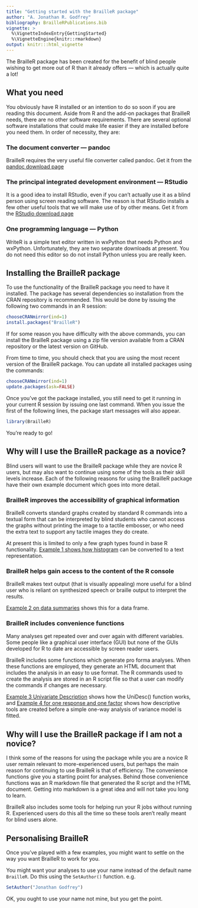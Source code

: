 ---
title: "Getting started with the BrailleR package"
author: "A. Jonathan R. Godfrey"
bibliography: BrailleRPublications.bib
vignette: >
  %\VignetteIndexEntry{GettingStarted}
  %\VignetteEngine{knitr::rmarkdown}
output: knitr:::html_vignette
---

The BrailleR package has been created for the benefit of blind people wishing to
get more out of R than it already offers --- which is actually quite a
lot!

## What you need

You obviously have R installed or an intention to do so soon if you are reading this document. Aside from R and the add-on packages that BrailleR needs, there are no other software requirements. There are several optional software installations that could make life easier if they are installed before you need them. In order of necessity, they are:

### The document converter --- pandoc

BrailleR requires the very useful file converter called pandoc. Get it from the 
[pandoc download page](https://github.com/jgm/pandoc/releases)

### The principal integrated development environment --- RStudio

It is a good idea to install RStudio, even if you can't actually use it as a blind person using screen reading software. The reason is that RStudio installs a few other useful tools that we will make use of by other means. Get it from the
[RStudio download page](https://posit.co/download/rstudio-desktop/)

### One programming language --- Python

WriteR is a simple text editor written in wxPython that needs Python and wxPython. Unfortunately, they are two separate downloads at present. You do not need this editor so do not install Python unless you are really keen. 


## Installing the BrailleR package

To use the functionality of the BrailleR package you need to have it installed. The package has several dependencies so installation from the CRAN repository is recommended. This would be done by issuing the following two commands in an R session:
```{r download, eval=FALSE}
chooseCRANmirror(ind=1)
install.packages("BrailleR")
```

If for some reason you have difficulty with the above commands, you can install the BrailleR package using a zip file version available from a CRAN repository or the latest version on GitHub. 

From time to time, you should check that you are using the most recent version of the BrailleR package. You  can update all installed packages using the commands:
```{r update, eval=FALSE}
chooseCRANmirror(ind=1)
update.packages(ask=FALSE)
```

Once you've got the package installed, you still need to get it running in your current R session by issuing one last command. When you issue the first of the following lines, the package start messages will also appear.
```{r start, eval=FALSE}
library(BrailleR)
```

You're ready to go!

## Why will I use the BrailleR package as a novice?

Blind users will want to use the BrailleR package while they are novice R users, but may also want to continue using some of the tools as their skill levels increase. Each of the following reasons for using the BrailleR package have their own example document which goes into more detail.

### BrailleR improves the accessibility of graphical information 

BrailleR converts standard graphs created by standard R commands into a textual form that can
be interpreted by blind students who cannot access the graphs without
printing the image to a tactile embosser, or who need the extra text to
support any tactile images they do create.

At present this is limited to only a few graph types found in base R functionality. [Example 1 shows how histogram](Ex1histograms.html) can be converted to a text representation.

### BrailleR helps gain access to the content of the R console

BrailleR makes text output (that is
visually appealing) more useful for a blind user who is reliant on
synthesized speech or braille output to interpret the results.

[Example 2 on data summaries](Ex2BasicNumerical.html) shows this for a data frame.

### BrailleR includes convenience functions

Many analyses get repeated over and over again with different variables. Some people like a graphical user interface (GUI) but none of the GUIs developed for R to date are accessible by screen reader users.

BrailleR includes some functions which generate pro forma analyses. When these functions are employed, they generate an HTML document that includes the analysis in an easy to use format. The R commands used to create the analysis are stored in an R script file so that a user can modify the commands if changes are necessary.

[Example 3 Univariate Description](Ex3UnivariateDescription.html) shows how the UniDesc() function works, and [Example 4 for one response and one factor](Ex4SingleResponseOneGroupingFactor.html) shows how descriptive tools are created before a simple one-way analysis of variance model is fitted.


## Why will I use the BrailleR package if I am not a novice?

I think some of the reasons for using the package while you are  a novice R user remain relevant to more-experienced users, but perhaps the main reason for continuing to use BrailleR is that of efficiency. The convenience functions give you a starting point for analyses. Behind those convenience functions was an R markdown file that generated the R script and the HTML document. Getting into markdown is a great idea and will not take you long to learn.

BrailleR also includes some tools for helping run your R jobs without running R. Experienced users do this all the time so these tools aren't really meant for blind users alone.
 
## Personalising BrailleR

Once you've played with a few examples, you might want to settle on the way you want BrailleR to work for you.

You might want your analyses to use your name instead of the default name `BrailleR`. Do this using the `SetAuthor()` function. e.g.
```{r SetAuthor, eval=FALSE}
SetAuthor("Jonathan Godfrey")
```
OK, you ought to use your name not mine, but you get the point.






